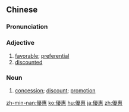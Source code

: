{{also|优惠}}
==Chinese==
{{zh-forms|s=优惠}}

===Pronunciation===
{{zh-pron
|m=yōuhuì
|c=jau1 wai6
|mn=iu-hūi
|cat=a,n
}}

===Adjective===
{{zh-adj}}

# [[favorable]]; [[preferential]]
# [[discounted]] {{gloss|of a price}}

===Noun===
{{zh-noun}}

# [[concession]]; [[discount]]; [[promotion]]

{{zh-cat|Advanced}}

[[zh-min-nan:優惠]]
[[ko:優惠]]
[[hu:優惠]]
[[ja:優惠]]
[[zh:優惠]]